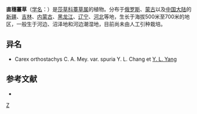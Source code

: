 {{Speciesbox 
| genus = Carex
| species = atherodes
| authority = Spreng.
| image = Carexatherodes.jpg
| synonyms = ''Carex orthostachys'' <small>C. A. Mey.</small>
}}

'''直穗薹草'''（[[学名|学名]]：{{lang|la|''Carex atherodes''}}）是[[莎草科|莎草科]][[薹草属|薹草属]]的植物。分布于[[俄罗斯|俄罗斯]]、[[蒙古|蒙古]]以及[[中国大陆|中国大陆]]的[[新疆|新疆]]、[[吉林|吉林]]、[[内蒙古|内蒙古]]、[[黑龙江|黑龙江]]、[[辽宁|辽宁]]、[[河北|河北]]等地，生长于海拔500米至700米的地区，一般生于河边、沼泽地和河边潮湿地，目前尚未由人工引种栽培。

== 异名 ==
* Carex orthostachys C. A. Mey. var. spuria Y. L. Chang et [[杨雅玲|Y. L. Yang]]

== 参考文献 ==
<div class="references-small">
* {{cite web| url =http://www.bioinfo.cn/db05/KmzwSpecies.php?action=view&id=6737| title =直穗薹草| work =《中国高等植物数据库全库》| publisher =中国科学院微生物研究所| author =昆明植物研究所| accessdate =2009-02-24| deadurl =yes| archiveurl =https://web.archive.org/web/20160305105916/http://www.bioinfo.cn/db05/KmzwSpecies.php?action=view&id=6737| archivedate =2016-03-05}}
</div>
{{Taxonbar|from=Q158020}}

{{DEFAULTSORT:Carex orthostachys}}
[[Category:薹草属|Z]]